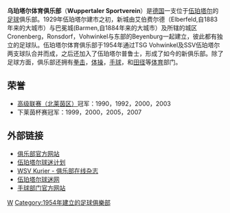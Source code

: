 {{noteTA
|G1=足球
|G2=德甲
|1=zh-hans:伍珀塔尔;zh-hk:烏帕達爾;zh-tw:伍珀塔爾;
}}
{{Football club infobox |
  clubname = 烏帕達爾 |
  image    = [[文件:SV_Wuppertaler.png|150px]]|
  fullname = Wuppertaler Sport-Verein e.V.|
  nickname = WSV, Die Löwen (狮子)|
  founded  = 1954|
  ground   = 动物园体育场 
| capacity = 23,067
| chairman = Alexander Eichner
| manager  = Stefan Vollmerhausen
| league   = [[德国足球地区联赛|德国足球地区联赛]]（[[德国足球西部地区联赛|西部]]）
| season   = 2021–22
| position = 德西聯，第 3 位
| pattern_la1=|pattern_b1=_thinwhitesides|pattern_ra1=
| leftarm1=FF0000|body1=FF0000|rightarm1=FF0000|shorts1=1874CD|socks1=1874CD
| pattern_la2=|pattern_b2=_thinwhitesides|pattern_ra2=
| leftarm2=1874CD|body2=1874CD|rightarm2=1874CD|shorts2=FF0000|socks2=FF0000|
}}

'''乌珀塔尔体育俱乐部'''（'''Wuppertaler Sportverein'''）是[[德国|德国]]一支位于[[伍珀塔尔|伍珀塔尔]]的[[足球|足球]]俱乐部。1929年伍珀塔尔建市之初，新城由艾伯费尔德（Elberfeld,自1883年来的大城市）与巴冕城(Barmen,自1884年来的大城市）及所辖的城区Cronenberg，Ronsdorf，Vohwinkel与东部的Beyenburg一起建立，彼此都有独立的足球队。伍珀塔尔体育俱乐部于1954年通过TSG Vohwinkel及SSV伍珀塔尔两支球队合并而成，之后还加入了伍珀塔尔普鲁士，形成了如今的新俱乐部。除了足球方面，俱乐部还拥有[[拳击|拳击]]，[[体操|体操]]，[[手球|手球]]，和[[田径|田径]]等[[体育|体育]]部门。

== 荣誉 ==
* [[高级联赛|高级联赛（北莱茵区）]]冠军：1990，1992，2000，2003
* 下莱茵杯赛冠军：1999，2000，2005，2007

== 外部链接 ==
* [http://www.wuppertalersv.com/ 俱乐部官方网站] {{Wayback|url=http://www.wuppertalersv.com/ |date=20101231024805 }}
* [http://www.fanprojekt-wuppertal.de/ 伍珀塔尔球迷计划] {{Wayback|url=http://www.fanprojekt-wuppertal.de/ |date=20201125184104 }}
* [http://www.wsvkurier.de/ WSV Kurier - 俱乐部在线杂志] {{Wayback|url=http://www.wsvkurier.de/ |date=20201201083812 }}
* [http://www.rot-blau.com/ 伍珀塔尔球迷网] {{Wayback|url=http://www.rot-blau.com/ |date=20210215165144 }}
* [http://www.wsv-handball.de/ 手球部门官方网站] {{Wayback|url=http://www.wsv-handball.de/ |date=20201129104911 }}

{{fb start}}
{{德国足球甲级联赛}}
{{fb end}}

{{Authority control}}
[[Category:德國足球俱樂部|W]]
[[Category:1954年建立的足球俱樂部|Category:1954年建立的足球俱樂部]]